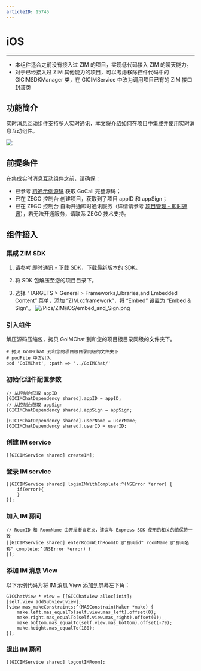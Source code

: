 ```yaml
---
articleID: 15745
---
```

# iOS

---

<Note title="提示">



- 本组件适合之前没有接入过 ZIM 的项目，实现低代码接入 ZIM 的聊天能力。
- 对于已经接入过 ZIM 其他能力的项目，可以考虑移除控件代码中的 GICIMSDKManager 类，在 GICIMService 中改为调用项目已有的 ZIM 接口封装类
</Note>


## 功能简介

实时消息互动组件支持多人实时通讯，本文将介绍如何在项目中集成并使用实时消息互动组件。

<Frame width="512" height="auto" caption=""><img src="https://doc-media.zego.im/sdk-doc/Pics/GoCall/call/GoCall_Chat.png" /></Frame>

## 前提条件

在集成实时消息互动组件之前，请确保：

- 已参考 [跑通示例源码](/video-call/run-example-code/ios) 获取 GoCall 完整源码；
- 已在 ZEGO 控制台 创建项目，获取到了项目 appID 和 appSign；
- 已在 ZEGO 控制台 自助开通即时通讯服务（详情请参考 [项目管理 - 即时通讯](/console/service-configuration/im/activate-service)），若无法开通服务，请联系 ZEGO 技术支持。

## 组件接入

### 集成 ZIM SDK

1. 请参考 [即时通讯 - 下载 SDK](/zim-ios/client-sdks/sdk-downloads)，下载最新版本的 SDK。

2. 将 SDK 包解压至您的项目目录下。

3. 选择 “TARGETS > General > Frameworks,Libraries,and Embedded Content” 菜单，添加 “ZIM.xcframework”，将 “Embed” 设置为 “Embed & Sign”。
![/Pics/ZIM/iOS/embed_and_Sign.png](http://doc.oa.zego.im/Pics/ZIM/iOS/embed_and_Sign.png)

### 引入组件

解压源码压缩包，拷贝 GoIMChat 到和您的项目根目录同级的文件夹下。
```
# 拷贝 GoIMChat 到和您的项目根目录同级的文件夹下
# podFile 中方引入
pod 'GoIMChat', :path => '../GoIMChat/'
```

### 初始化组件配置参数

```objc
// 从控制台获取 appID
[GICIMChatDependency shared].appID = appID;
// 从控制台获取 appSign
[GICIMChatDependency shared].appSign = appSign;

[GICIMChatDependency shared].userName = userName;
[GICIMChatDependency shared].userID = userID;
```

### 创建 IM service

```objc
[[GICIMService shared] createIM];
```

### 登录 IM service

```objc
[[GICIMService shared] loginIMWithComplete:^(NSError *error) {
    if(error){
    }
}];
```

### 加入 IM 房间

```objc
// RoomID 和 RoomName 由开发者自定义，建议与 Express SDK 使用的相关的值保持一致
[[GICIMService shared] enterRoomWithRoomID:@"房间id" roomName:@"房间名称" complete:^(NSError *error) {
}];
```

### 添加 IM 消息 View

以下示例代码为将 IM 消息 View 添加到屏幕左下角：

```objc
GICChatView * view = [[GICChatView alloc]init];
[self.view addSubview:view];
[view mas_makeConstraints:^(MASConstraintMaker *make) {
    make.left.mas_equalTo(self.view.mas_left).offset(0);
    make.right.mas_equalTo(self.view.mas_right).offset(0);
    make.bottom.mas_equalTo(self.view.mas_bottom).offset(-79);
    make.height.mas_equalTo(180);
}];
```

### 退出 IM 房间

```objc
[[GICIMService shared] logoutIMRoom];
```
